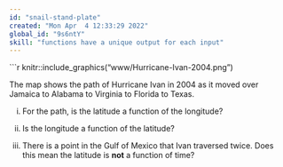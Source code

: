 ```yaml
---
id: "snail-stand-plate"
created: "Mon Apr  4 12:33:29 2022"
global_id: "9s6ntY"
skill: "functions have a unique output for each input"
---
```




```r
knitr::include_graphics("www/Hurricane-Ivan-2004.png")

The map shows the path of Hurricane Ivan in 2004 as it moved over Jamaica to Alabama to Virginia to Florida to Texas.

i. For the path, is the latitude a function of the longitude? 
  
ii. Is the longitude a function of the latitude? 
  
iii. There is a point in the Gulf of Mexico that Ivan traversed twice. Does this mean the latitude is **not** a function of time?  
